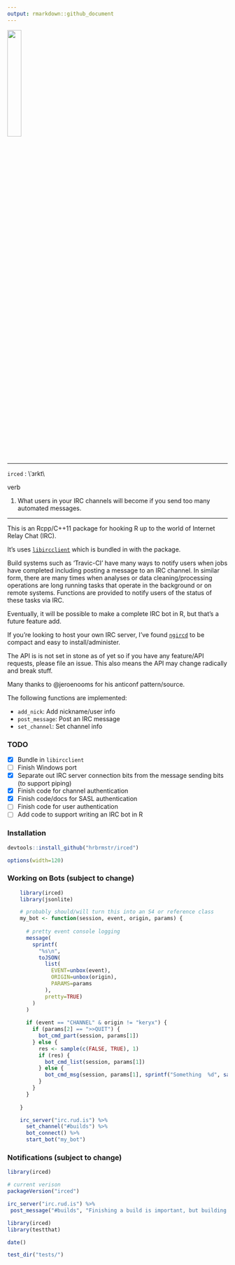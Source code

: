 ```yaml
---
output: rmarkdown::github_document
---
```


<img src="wingr.png" width="25%"/>

----------

`irced` : \\ˈɜrkt\\ 

verb

1. What users in your IRC channels will become if you send too many automated messages.

----------

This is an Rcpp/C++11 package for hooking R up to the world of Internet Relay Chat (IRC).

It's uses [`libircclient`](http://www.ulduzsoft.com/libircclient/index.html) which is bundled in with the package.

Build systems such as 'Travic-CI' have many ways to notify users when jobs have completed including posting a message to an IRC channel. In similar form, there are many times when analyses or data cleaning/processing operations are long running tasks that operate in the background or on remote systems. Functions are provided to notify users of the status of these tasks via IRC.

Eventually, it will be possible to make a complete IRC bot in R, but that's a future feature add.

If you're looking to host your own IRC server, I've found [`ngircd`](https://ngircd.barton.de) to be compact and easy to install/administer.

The API is is not set in stone as of yet so if you have any feature/API requests, please file an issue. This also means the API may change radically and break stuff.

Many thanks to @jeroenooms for his anticonf pattern/source.

The following functions are implemented:

- `add_nick`:	Add nickname/user info
- `post_message`:	Post an IRC message
- `set_channel`:	Set channel info

### TODO

- [x] Bundle in `libircclient`
- [ ] Finish Windows port
- [x] Separate out IRC server connection bits from the message sending bits (to support piping)
- [x] Finish code for channel authentication
- [X] Finish code/docs for SASL authentication
- [ ] Finish code for user authentication
- [ ] Add code to support writing an IRC bot in R

### Installation

```r
devtools::install_github("hrbrmstr/irced")
```

```r
options(width=120)
```

### Working on Bots (subject to change)

```r
    library(irced)
    library(jsonlite)

    # probably should/will turn this into an S4 or reference class
    my_bot <- function(session, event, origin, params) {
      
      # pretty event console logging
      message(
        sprintf(
          "%s\n", 
          toJSON(
            list(
              EVENT=unbox(event),
              ORIGIN=unbox(origin),
              PARAMS=params
            ), 
            pretty=TRUE)
        )
      )
      
      if (event == "CHANNEL" & origin != "keryx") {
        if (params[2] == ">>QUIT") {
          bot_cmd_part(session, params[1])
        } else {
          res <- sample(c(FALSE, TRUE), 1)
          if (res) {
            bot_cmd_list(session, params[1])
          } else {
            bot_cmd_msg(session, params[1], sprintf("Something  %d", sample(100, 1)))
          }
        }
      }
      
    }

    irc_server("irc.rud.is") %>% 
      set_channel("#builds") %>% 
      bot_connect() %>% 
      start_bot("my_bot")
```

### Notifications (subject to change)

```r
library(irced)

# current verison
packageVersion("irced")
```
```r

irc_server("irc.rud.is") %>% 
 post_message("#builds", "Finishing a build is important, but building is more important.")
```

<!-- ### Test Results -->

```r
library(irced)
library(testthat)

date()

test_dir("tests/")
```

